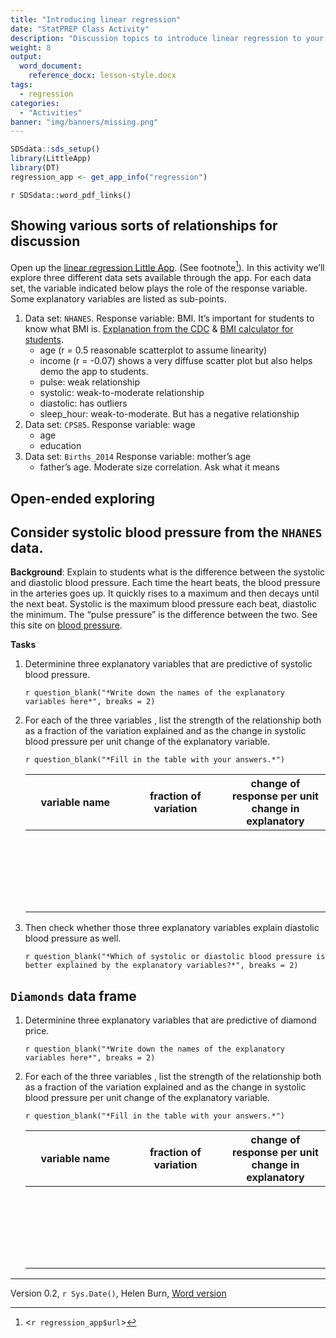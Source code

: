 ```yaml
---
title: "Introducing linear regression"
date: "StatPREP Class Activity"
description: "Discussion topics to introduce linear regression to your class."
weight: 8
output:
  word_document:
    reference_docx: lesson-style.docx
tags: 
  - regression
categories: 
  - "Activities"
banner: "img/banners/missing.png"
---
```


```r
SDSdata::sds_setup()
library(LittleApp)
library(DT)
regression_app <- get_app_info("regression")
```

`r SDSdata::word_pdf_links()`

## Showing various sorts of relationships for discussion

Open up the [linear regression Little App](`r regression_app$url`). (See footnote^[<`r regression_app$url`>]). In this activity we'll explore three different data sets available through the app. For each data set, the variable indicated below plays the role of the response variable. Some explanatory variables are listed as sub-points.

1. Data set: `NHANES`. Response variable: BMI. It’s important for students to know what BMI is. [Explanation from the CDC](https://www.cdc.gov/healthyweight/assessing/bmi/) & [BMI calculator for students](https://www.nhlbi.nih.gov/health/educational/lose_wt/BMI/bmicalc.htm).
     - age (r = 0.5 reasonable scatterplot to assume linearity)
     - income (r = -0.07) shows a very diffuse scatter plot but also helps demo the app to students.
     - pulse: weak relationship
     - systolic: weak-to-moderate relationship
     - diastolic: has outliers
     - sleep_hour: weak-to-moderate. But has a negative relationship
2. Data set: `CPS85`. Response variable: wage 
    - age
    - education
3. Data set: `Births_2014` Response variable: mother's age
    - father’s age. Moderate size correlation. Ask what it means

## Open-ended exploring

## Consider systolic blood pressure from the `NHANES` data.

**Background**: Explain to students what is the difference between the systolic and diastolic blood pressure. Each time the heart beats, the blood pressure in the arteries goes up. It quickly rises to a maximum and then decays until the next beat. Systolic is the maximum blood pressure each beat, diastolic the minimum. The “pulse pressure” is the difference between the two. See this site on [blood pressure](https://www.mayoclinic.org/diseases-conditions/high-blood-pressure/expert-answers/pulse-pressure/faq-20058189).

**Tasks**

1. Determinine three explanatory variables that are predictive of systolic blood pressure.

     `r question_blank("*Write down the names of the explanatory variables here*", breaks = 2)`

2. For each of the three variables , list the strength of the relationship both as a fraction of the variation explained and as the change in systolic blood pressure per unit change of the explanatory variable.

     `r question_blank("*Fill in the table with your answers.*")`
     
     variable name |  fraction of variation | change of response per unit change in explanatory
     --------------|--------------|--------------|
          |      |     
          |      |     
          |      |     
          |      |     
          |      |      
     

3. Then check whether those three explanatory variables explain diastolic blood pressure as well. 

    `r question_blank("*Which of systolic or diastolic blood pressure is better explained by the explanatory variables?*", breaks = 2)`

## `Diamonds` data frame 

1. Determinine three explanatory variables that are predictive of diamond price.

     `r question_blank("*Write down the names of the explanatory variables here*", breaks = 2)`

2. For each of the three variables , list the strength of the relationship both as a fraction of the variation explained and as the change in systolic blood pressure per unit change of the explanatory variable.

     `r question_blank("*Fill in the table with your answers.*")`
     
     variable name |  fraction of variation | change of response per unit change in explanatory
     --------------|--------------|--------------|
          |      |     
          |      |     
          |      |     
          |      |     
          |      |      
     

----------------------

Version 0.2, `r Sys.Date()`, Helen Burn, [Word version](`r paste0("/word-versions/",tools::file_path_sans_ext(knitr::current_input()), ".docx")`)